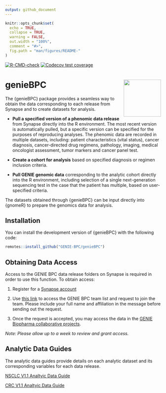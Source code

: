 ```yaml
---
output: github_document
---
```


```r
knitr::opts_chunk$set(
  echo = TRUE,
  collapse = TRUE,
  warning = FALSE,
  out.width = "100%",
  comment = "#>",
  fig.path = "man/figures/README-"
)
```

<!-- badges: start -->
[![R-CMD-check](https://github.com/AxelitoMartin/genieBPC/workflows/R-CMD-check/badge.svg)](https://github.com/AxelitoMartin/genieBPC/actions)
[![Codecov test coverage](https://codecov.io/gh/AxelitoMartin/genieBPC/branch/master/graph/badge.svg)](https://codecov.io/gh/AxelitoMartin/genieBPC?branch=master)
<!-- badges: end -->

# genieBPC <img src="man/figures/geniebpc_hex_sticker.png" align="right" height="120" /></a>


The {genieBPC} package provides a seamless way to obtain the data corresponding to each release from Synapse and to create datasets for analysis.

- **Pull a specified version of a phenomic data release** from Synapse directly into the R environment. The most recent version is automatically pulled, but a specific version can be specified for the purposes of reproducing analyses. The phenomic data are recorded in multiple datasets, including: patient characteristics (vital status), cancer diagnosis, cancer-directed drug regimens, pathology, imaging, medical oncologist assessment, tumor markers and cancer panel test.

- **Create a cohort for analysis** based on specified diagnosis or regimen inclusion criteria.

- **Pull GENIE genomic data** corresponding to the analytic cohort directly into the R environment, including selection of a single next-generation sequencing test in the case that the patient has multiple, based on user-specified criteria.

The datasets obtained through {genieBPC} can be input directly into {gnomeR} to prepare the genomics data for analysis. 


## Installation

You can install the development version of {genieBPC} with the following code:

```r
remotes::install_github("GENIE-BPC/genieBPC")
```


## Obtaining Data Access

Access to the GENIE BPC data release folders on Synapse is required in order to use this function. To obtain access:

1. Register for a [Synapse account](https://www.synapse.org/#)

2. Use [this link](https://www.synapse.org/#!Team:3399797) to access the GENIE BPC team list and request to join the team. Please include your full name and affiliation in the message before sending out the request.

3. Once the request is accepted, you may access the data in the [GENIE Biopharma collaborative projects](https://www.synapse.org/#!Synapse:syn21226493).

*Note: Please allow up to a week to review and grant access.*


## Analytic Data Guides

The analytic data guides provide details on each analytic dataset and its corresponding variables for each data release.


[NSCLC V1.1 Analtyic Data Guide](https://github.com/AxelitoMartin/genieBPC/blob/development/files/BPC_NSCLC_v1.1-consortium_Analytic_Data_Guide.pdf)

[CRC V1.1 Analtyic Data Guide](https://github.com/AxelitoMartin/genieBPC/blob/development/files/BPC_CRC_v1.1-consortium_Analytic_Data_Guide.pdf)

